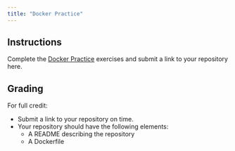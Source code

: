```yaml
---
title: "Docker Practice"
---
```


<!--
# insert into Blackboard assignment with:
<iframe width="450" height="500" src="https://bifx552-24.github.io/CourseInfo/standalone/hw/L09Docker.html" title="Docker Practice Lab"></iframe>

Due Date: Oct 29 @ end of day
Points: 10
Display after: Oct 29 @ 5 PM
-->

## Instructions

Complete the [Docker Practice](https://bifx552-24.github.io/CourseInfo/labs/07Docker.html) exercises and submit a link to your repository here.

## Grading

For full credit:

* Submit a link to your repository on time.
* Your repository should have the following elements:
  * A README describing the repository
  * A Dockerfile
